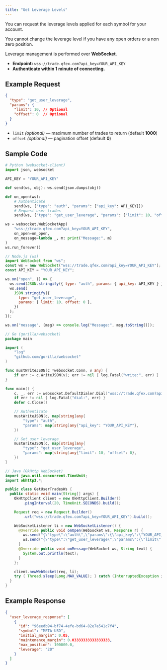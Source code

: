```yaml
---
title: "Get Leverage Levels"
---
```


You can request the leverage levels applied for each symbol for your account.

<Note>
  You cannot change the leverage level if you have any open orders or a non zero
  position.
</Note>

Leverage management is performed over **WebSocket**.

- **Endpoint:** `wss://trade.qfex.com?api_key=YOUR_API_KEY`
- **Authenticate within 1 minute of connecting.**

## Example Request

```json
{
  "type": "get_user_leverage",
  "params": {
    "limit": 10, // Optional
    "offset": 0  // Optional
  }
}
```

- `limit` _(optional)_ — maximum number of trades to return (default **1000**)
- `offset` _(optional)_ — pagination offset (default **0**)

## Sample Code

<CodeGroup>

```python python
# Python (websocket-client)
import json, websocket

API_KEY = "YOUR_API_KEY"

def send(ws, obj): ws.send(json.dumps(obj))

def on_open(ws):
    # Authenticate
    send(ws, {"type": "auth", "params": {"api_key": API_KEY}})
    # Request user trades
    send(ws, {"type": "get_user_leverage", "params": {"limit": 10, "offset": 0}})

ws = websocket.WebSocketApp(
    "wss://trade.qfex.com?api_key=YOUR_API_KEY",
    on_open=on_open,
    on_message=lambda _, m: print("Message:", m)
)
ws.run_forever()
```

```javascript node
// Node.js (ws)
import WebSocket from "ws";
const ws = new WebSocket("wss://trade.qfex.com?api_key=YOUR_API_KEY");
const API_KEY = "YOUR_API_KEY";

ws.on("open", () => {
  ws.send(JSON.stringify({ type: "auth", params: { api_key: API_KEY } }));
  ws.send(
    JSON.stringify({
      type: "get_user_leverage",
      params: { limit: 10, offset: 0 },
    })
  );
});

ws.on("message", (msg) => console.log("Message:", msg.toString()));
```

```go go
// Go (gorilla/websocket)
package main

import (
	"log"
	"github.com/gorilla/websocket"
)

func mustWriteJSON(c *websocket.Conn, v any) {
	if err := c.WriteJSON(v); err != nil { log.Fatal("write:", err) }
}

func main() {
	c, _, err := websocket.DefaultDialer.Dial("wss://trade.qfex.com?api_key=YOUR_API_KEY", nil)
	if err != nil { log.Fatal("dial:", err) }
	defer c.Close()

	// Authenticate
	mustWriteJSON(c, map[string]any{
		"type": "auth",
		"params": map[string]any{"api_key": "YOUR_API_KEY"},
	})

	// Get user leverage
	mustWriteJSON(c, map[string]any{
		"type": "get_user_leverage",
		"params": map[string]any{"limit": 10, "offset": 0},
	})
}
```

```java java
// Java (OkHttp WebSocket)
import java.util.concurrent.TimeUnit;
import okhttp3.*;

public class GetUserTradesWs {
  public static void main(String[] args) {
    OkHttpClient client = new OkHttpClient.Builder()
        .pingInterval(20, TimeUnit.SECONDS).build();

    Request req = new Request.Builder()
        .url("wss://trade.qfex.com?api_key=YOUR_API_KEY").build();

    WebSocketListener li = new WebSocketListener() {
      @Override public void onOpen(WebSocket ws, Response r) {
        ws.send("{\"type\":\"auth\",\"params\":{\"api_key\":\"YOUR_API_KEY\"}}");
        ws.send("{\"type\":\"get_user_leverage\",\"params\":{\"limit\":10,\"offset\":0}}");
      }
      @Override public void onMessage(WebSocket ws, String text) {
        System.out.println(text);
      }
    };

    client.newWebSocket(req, li);
    try { Thread.sleep(Long.MAX_VALUE); } catch (InterruptedException ignored) {}
  }
}
```

</CodeGroup>

## Example Response

```json
{
  "user_leverage_response": [
    {
      "id": "96eedb94-bf74-4efe-bd64-82e7a541c7f4",
      "symbol": "META-USD",
      "initial_margin": 0.05,
      "maintenance_margin": 0.03333333333333333,
      "max_position": 100000.0,
      "leverage": "20"
    }
  ]
}
```
